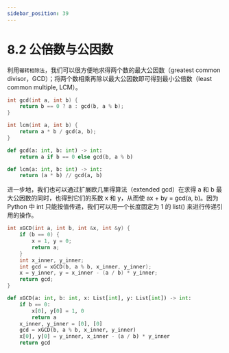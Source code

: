 ```yaml
---
sidebar_position: 39
---
```


# 8.2 公倍数与公因数

利用`辗转相除法`，我们可以很方便地求得两个数的最大公因数（greatest common divisor，GCD）；将两个数相乘再除以最大公因数即可得到最小公倍数（least common multiple, LCM）。


<Tabs>
<TabItem value="cpp" label="C++">

```cpp
int gcd(int a, int b) { 
    return b == 0 ? a : gcd(b, a % b); 
}

int lcm(int a, int b) { 
    return a * b / gcd(a, b); 
}
```

</TabItem>
<TabItem value="py" label="Python">

```py
def gcd(a: int, b: int) -> int:
    return a if b == 0 else gcd(b, a % b)

def lcm(a: int, b: int) -> int:
    return (a * b) // gcd(a, b)
```

</TabItem>

</Tabs>

进一步地，我们也可以通过扩展欧几里得算法（extended gcd）在求得 a 和 b 最大公因数的同时，也得到它们的系数 x 和 y，从而使 ax + by = gcd(a, b)。因为 Python 中 int 只能按值传递，我们可以用一个长度固定为 1 的 list() 来进行传递引用的操作。

<Tabs>
<TabItem value="cpp" label="C++">

```cpp
int xGCD(int a, int b, int &x, int &y) {
    if (b == 0) {
        x = 1, y = 0;
        return a;
    }
    int x_inner, y_inner;
    int gcd = xGCD(b, a % b, x_inner, y_inner);
    x = y_inner, y = x_inner - (a / b) * y_inner;
    return gcd;
}
```

</TabItem>
<TabItem value="py" label="Python">

```py
def xGCD(a: int, b: int, x: List[int], y: List[int]) -> int:
    if b == 0:
        x[0], y[0] = 1, 0
        return a
    x_inner, y_inner = [0], [0]
    gcd = xGCD(b, a % b, x_inner, y_inner)
    x[0], y[0] = y_inner, x_inner - (a / b) * y_inner
    return gcd
```

</TabItem>

</Tabs>